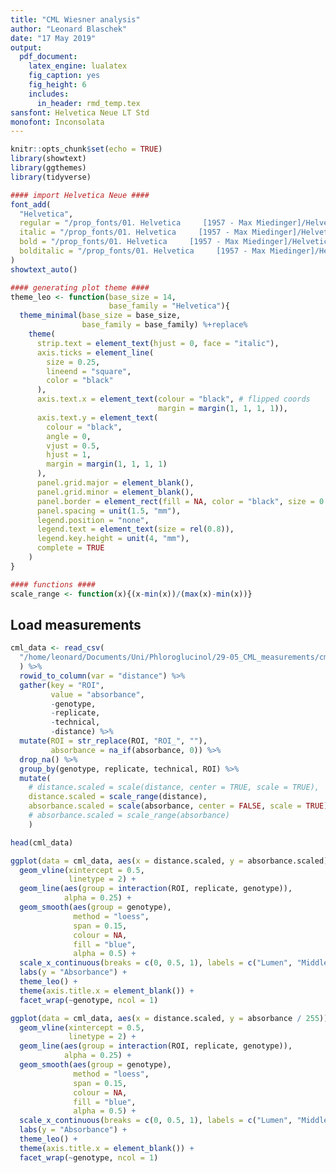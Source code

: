 ```yaml
---
title: "CML Wiesner analysis"
author: "Leonard Blaschek"
date: "17 May 2019"
output: 
  pdf_document:
    latex_engine: lualatex
    fig_caption: yes
    fig_height: 6
    includes:
      in_header: rmd_temp.tex
sansfont: Helvetica Neue LT Std
monofont: Inconsolata
---
```


```r
knitr::opts_chunk$set(echo = TRUE)
library(showtext)
library(ggthemes)
library(tidyverse)

#### import Helvetica Neue ####
font_add(
  "Helvetica",
  regular = "/prop_fonts/01. Helvetica     [1957 - Max Miedinger]/HelveticaNeueLTStd-Lt.otf",
  italic = "/prop_fonts/01. Helvetica     [1957 - Max Miedinger]/HelveticaNeueLTStd-LtIt.otf",
  bold = "/prop_fonts/01. Helvetica     [1957 - Max Miedinger]/HelveticaNeueLTStd-Bd.otf",
  bolditalic = "/prop_fonts/01. Helvetica     [1957 - Max Miedinger]/HelveticaNeueLTStd-BdIt.otf"
)
showtext_auto()

#### generating plot theme ####
theme_leo <- function(base_size = 14,
                      base_family = "Helvetica"){
  theme_minimal(base_size = base_size,
                base_family = base_family) %+replace%
    theme(
      strip.text = element_text(hjust = 0, face = "italic"),
      axis.ticks = element_line(
        size = 0.25,
        lineend = "square",
        color = "black"
      ),
      axis.text.x = element_text(colour = "black", # flipped coords
                                 margin = margin(1, 1, 1, 1)),
      axis.text.y = element_text(
        colour = "black",
        angle = 0,
        vjust = 0.5,
        hjust = 1,
        margin = margin(1, 1, 1, 1)
      ),
      panel.grid.major = element_blank(),
      panel.grid.minor = element_blank(),
      panel.border = element_rect(fill = NA, color = "black", size = 0.25),
      panel.spacing = unit(1.5, "mm"),
      legend.position = "none",
      legend.text = element_text(size = rel(0.8)),
      legend.key.height = unit(4, "mm"),
      complete = TRUE
    )
}

#### functions ####
scale_range <- function(x){(x-min(x))/(max(x)-min(x))}
```

## Load measurements

```r
cml_data <- read_csv(
  "/home/leonard/Documents/Uni/Phloroglucinol/29-05_CML_measurements/cml_profiles.csv"
  ) %>%
  rowid_to_column(var = "distance") %>%
  gather(key = "ROI", 
         value = "absorbance", 
         -genotype, 
         -replicate, 
         -technical, 
         -distance) %>%
  mutate(ROI = str_replace(ROI, "ROI_", ""),
         absorbance = na_if(absorbance, 0)) %>%
  drop_na() %>%
  group_by(genotype, replicate, technical, ROI) %>%
  mutate(
    # distance.scaled = scale(distance, center = TRUE, scale = TRUE),
    distance.scaled = scale_range(distance),
    absorbance.scaled = scale(absorbance, center = FALSE, scale = TRUE),
    # absorbance.scaled = scale_range(absorbance)
    )

head(cml_data)
```

```r

ggplot(data = cml_data, aes(x = distance.scaled, y = absorbance.scaled)) +
  geom_vline(xintercept = 0.5,
             linetype = 2) +
  geom_line(aes(group = interaction(ROI, replicate, genotype)),
            alpha = 0.25) +
  geom_smooth(aes(group = genotype),
              method = "loess",
              span = 0.15,
              colour = NA,
              fill = "blue",
              alpha = 0.5) +
  scale_x_continuous(breaks = c(0, 0.5, 1), labels = c("Lumen", "Middle lamella", "Lumen")) +
  labs(y = "Absorbance") +
  theme_leo() +
  theme(axis.title.x = element_blank()) +
  facet_wrap(~genotype, ncol = 1)
```

```r

ggplot(data = cml_data, aes(x = distance.scaled, y = absorbance / 255)) +
  geom_vline(xintercept = 0.5,
             linetype = 2) +
  geom_line(aes(group = interaction(ROI, replicate, genotype)),
            alpha = 0.25) +
  geom_smooth(aes(group = genotype),
              method = "loess",
              span = 0.15,
              colour = NA,
              fill = "blue",
              alpha = 0.5) +
  scale_x_continuous(breaks = c(0, 0.5, 1), labels = c("Lumen", "Middle lamella", "Lumen")) +
  labs(y = "Absorbance") +
  theme_leo() +
  theme(axis.title.x = element_blank()) +
  facet_wrap(~genotype, ncol = 1)
```
